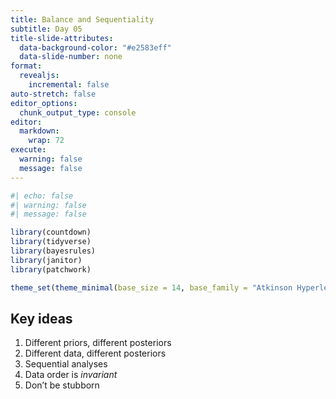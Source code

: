 ```yaml
---
title: Balance and Sequentiality
subtitle: Day 05
title-slide-attributes:
  data-background-color: "#e2583eff"
  data-slide-number: none
format: 
  revealjs:
    incremental: false
auto-stretch: false
editor_options: 
  chunk_output_type: console
editor: 
  markdown: 
    wrap: 72
execute: 
  warning: false
  message: false
---
```


```r
#| echo: false
#| warning: false
#| message: false

library(countdown)
library(tidyverse)
library(bayesrules)
library(janitor)
library(patchwork)

theme_set(theme_minimal(base_size = 14, base_family = "Atkinson Hyperlegible"))
```

## Key ideas

1. Different priors, different posteriors
2. Different data, different posteriors
3. Sequential analyses
4. Data order is *invariant*
5. Don't be stubborn

